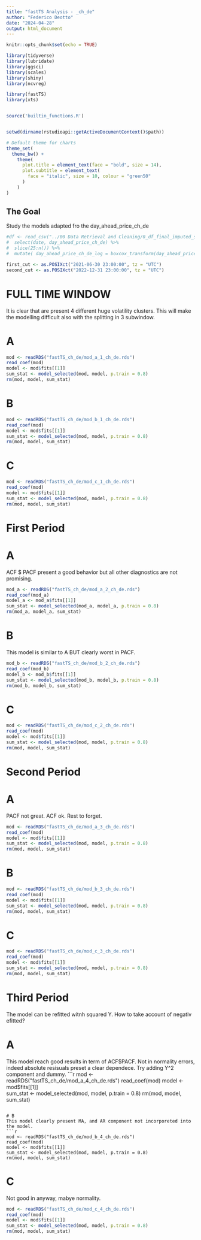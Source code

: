 ```yaml
---
title: "fastTS Analysis - _ch_de"
author: "Federico Deotto"
date: "2024-04-28"
output: html_document
---
```



```r
knitr::opts_chunk$set(echo = TRUE)

library(tidyverse)
library(lubridate)
library(ggsci)
library(scales)
library(shiny)
library(ncvreg)

library(fastTS)
library(xts)


source('builtin_functions.R')


setwd(dirname(rstudioapi::getActiveDocumentContext()$path))

# Default theme for charts
theme_set(
  theme_bw() +
    theme(  
      plot.title = element_text(face = "bold", size = 14),
      plot.subtitle = element_text(
        face = "italic", size = 10, colour = "green50"
      )
    )
)

```

## The Goal

Study the models adapted fro the day_ahead_price_ch_de 

```r
#df <- read_csv("../00 Data Retrieval and Cleaning/0_df_final_imputed_shifting_a.csv") %>% 
#  select(date, day_ahead_price_ch_de) %>% 
#  slice(25:n()) %>% 
#  mutate( day_ahead_price_ch_de_log = boxcox_transform(day_ahead_price_ch_de, lambda = 0)) 
```

```r
first_cut <- as.POSIXct("2021-06-30 23:00:00", tz = "UTC")
second_cut <- as.POSIXct("2022-12-31 23:00:00", tz = "UTC")
```

# FULL TIME WINDOW
It is clear that are present 4 different huge volatility clusters. This will make the modelling difficult also with the splitting in 3 subwindow.

# A

```r
mod <- readRDS("fastTS_ch_de/mod_a_1_ch_de.rds")
read_coef(mod)
model <- mod$fits[[1]]  
sum_stat <- model_selected(mod, model, p.train = 0.8)
rm(mod, model, sum_stat)
```

# B

```r
mod <- readRDS("fastTS_ch_de/mod_b_1_ch_de.rds")
read_coef(mod)
model <- mod$fits[[1]]  
sum_stat <- model_selected(mod, model, p.train = 0.8)
rm(mod, model, sum_stat)
```

# C
```r
mod <- readRDS("fastTS_ch_de/mod_c_1_ch_de.rds")
read_coef(mod)
model <- mod$fits[[1]]  
sum_stat <- model_selected(mod, model, p.train = 0.8)
rm(mod, model, sum_stat)
```


# First Period 

# A
ACF $ PACF present a good behavior but all other diagnostics are not promising.
```r
mod_a <- readRDS("fastTS_ch_de/mod_a_2_ch_de.rds")
read_coef(mod_a)
model_a <- mod_a$fits[[1]]  
sum_stat <- model_selected(mod_a, model_a, p.train = 0.8)
rm(mod_a, model_a, sum_stat)
```

# B
This model is similar to A BUT clearly worst in PACF.
```r
mod_b <- readRDS("fastTS_ch_de/mod_b_2_ch_de.rds")
read_coef(mod_b)
model_b <- mod_b$fits[[1]]  
sum_stat <- model_selected(mod_b, model_b, p.train = 0.8)
rm(mod_b, model_b, sum_stat)
```

# C
```r
mod <- readRDS("fastTS_ch_de/mod_c_2_ch_de.rds")
read_coef(mod)
model <- mod$fits[[1]]  
sum_stat <- model_selected(mod, model, p.train = 0.8)
rm(mod, model, sum_stat)
```

# Second Period

# A
PACF not great. ACF ok. Rest to forget.
```r
mod <- readRDS("fastTS_ch_de/mod_a_3_ch_de.rds")
read_coef(mod)
model <- mod$fits[[1]]  
sum_stat <- model_selected(mod, model, p.train = 0.8)
rm(mod, model, sum_stat)
```

# B
```r
mod <- readRDS("fastTS_ch_de/mod_b_3_ch_de.rds")
read_coef(mod)
model <- mod$fits[[1]]  
sum_stat <- model_selected(mod, model, p.train = 0.8)
rm(mod, model, sum_stat)
```

# C
```r
mod <- readRDS("fastTS_ch_de/mod_c_3_ch_de.rds")
read_coef(mod)
model <- mod$fits[[1]]  
sum_stat <- model_selected(mod, model, p.train = 0.8)
rm(mod, model, sum_stat)
```


# Third Period


The model can be refitted witnh squared Y. How to take account of negativ efitted?




# A
This model reach good results in term of ACF$PACF. Not in normality errors, indeed absolute resisuals preset a clear dependece. 
Try adding Y^2 component and dummy.
```r
mod <- readRDS("fastTS_ch_de/mod_a_4_ch_de.rds")
read_coef(mod)
model <- mod$fits[[1]]  
sum_stat <- model_selected(mod, model, p.train = 0.8)
rm(mod, model, sum_stat)
```

# B
This model clearly present MA, and AR component not incorporeted into the model.
```r
mod <- readRDS("fastTS_ch_de/mod_b_4_ch_de.rds")
read_coef(mod)
model <- mod$fits[[1]]  
sum_stat <- model_selected(mod, model, p.train = 0.8)
rm(mod, model, sum_stat)
```

# C
Not good in anyway, mabye normality.
```r
mod <- readRDS("fastTS_ch_de/mod_c_4_ch_de.rds")
read_coef(mod)
model <- mod$fits[[1]]  
sum_stat <- model_selected(mod, model, p.train = 0.8)
rm(mod, model, sum_stat)
```

